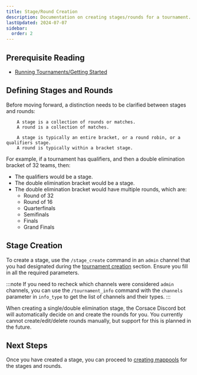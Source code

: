 ```yaml
---
title: Stage/Round Creation
description: Documentation on creating stages/rounds for a tournament.
lastUpdated: 2024-07-07
sidebar:
  order: 2
---
```


## Prerequisite Reading

* [Running Tournaments/Getting Started](../)

## Defining Stages and Rounds

Before moving forward, a distinction needs to be clarified between stages and rounds:

```
    A stage is a collection of rounds or matches.
    A round is a collection of matches.
```

```
    A stage is typically an entire bracket, or a round robin, or a qualifiers stage.
    A round is typically within a bracket stage.
```

For example, if a tournament has qualifiers, and then a double elimination bracket of 32 teams, then:

* The qualifiers would be a stage.
* The double elimination bracket would be a stage.
* The double elimination bracket would have multiple rounds, which are:
  * Round of 32
  * Round of 16
  * Quarterfinals
  * Semifinals
  * Finals
  * Grand Finals

## Stage Creation

To create a stage, use the `/stage_create` command in an `admin` channel that you had designated during the [tournament creation](#tournament-creation) section. Ensure you fill in all the required parameters.

:::note
If you need to recheck which channels were considered `admin` channels, you can use the `/tournament_info` command with the `channels` parameter in `info_type` to get the list of channels and their types.
:::

When creating a single/double elimination stage, the Corsace Discord bot will automatically decide on and create the rounds for you. You currently cannot create/edit/delete rounds manually, but support for this is planned in the future.

## Next Steps

Once you have created a stage, you can proceed to [creating mappools](./mappool-creation) for the stages and rounds.
